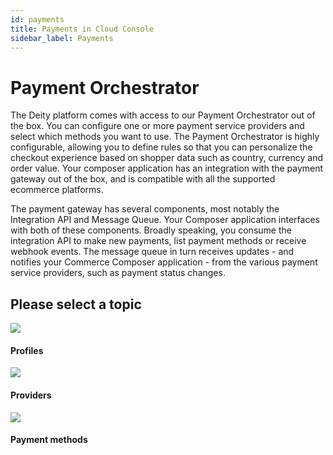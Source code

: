 ```yaml
---
id: payments
title: Payments in Cloud Console
sidebar_label: Payments
---
```



# Payment Orchestrator

The Deity platform comes with access to our Payment Orchestrator out of the box. You can configure one or more payment service providers and select which methods you want to use. The Payment Orchestrator is highly configurable, allowing you to define rules so that you can personalize the checkout experience based on shopper data such as country, currency and order value. Your composer application has an integration with the payment gateway out of the box, and is compatible with all the supported ecommerce platforms.

The payment gateway has several components, most notably the Integration API and Message Queue. Your Composer application interfaces with both of these components. Broadly speaking, you consume the integration API to make new payments, list payment methods or receive webhook events. The message queue in turn receives updates - and notifies your Commerce Composer application - from the various payment service providers, such as payment status changes.


<Notice />

## Please select a topic

<div className="flex mb80 brighten">
  <Card to="/console/payments/profiles">
    <img src="/img/icons/userlist.svg" />
    <h4>Profiles</h4>
    <p></p>
  </Card>
  <Card to="/console/payments/providers">
    <img src="/img/icons/money.svg" />
    <h4>Providers</h4>
    <p></p>
  </Card>
  <Card to="/console/payments/payment-methods">
    <img src="/img/icons/paymentmethod.svg" />
    <h4>Payment methods</h4>
    <p></p>
  </Card>
</div>
